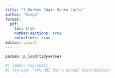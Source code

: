 ```yaml
---
title: "3 Markov Chain Monte Carlo"
author: "Diego"
format: 
  pdf:
    toc: true
    number-sections: true
    colorlinks: true
editor: visual
---
```


\newpage

```r
pacman::p_load(tidyverse)
```

```r
#| label: fig-ch2f1
#| fig-cap: "95% HDI for a normal distribution"

```
